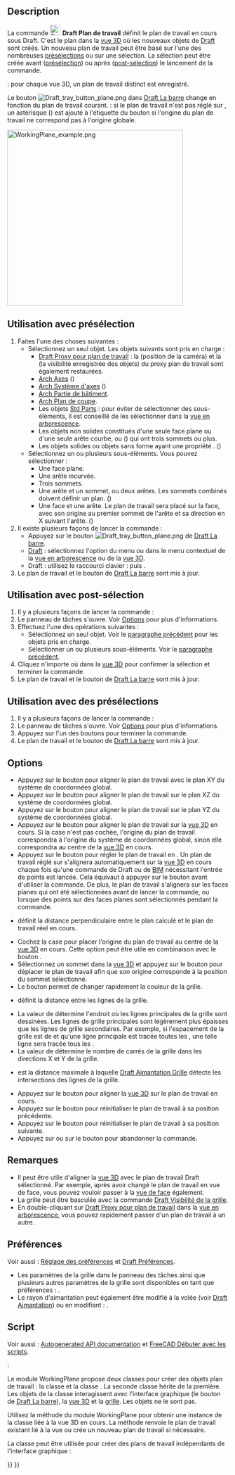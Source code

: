 <languages/>

{{Docnav/fr
|[[Draft_Shape2DView/fr|Projection 2D d'une forme]]
|[[Draft_SetStyle/fr|Définir le style]]
|[[Draft_Workbench/fr|Atelier Draft]]
|IconL=Draft_Shape2DView.svg
|IconR=Draft_SetStyle.svg
|IconC=Workbench_Draft.svg
}}

{{GuiCommand/fr
|Name=Draft SelectPlane
|Name/fr=Draft Plan de travail
|MenuLocation=Utilitaires → Sélectionner un plan
|Workbenches=[[Draft_Workbench/fr|Draft]], [[BIM_Workbench/fr|BIM]]
|Shortcut=Draft : {{KEY|W}} {{KEY|P}}
|SeeAlso=[[Draft_WorkingPlaneProxy/fr|Draft Objet Proxy pour plan de travail]]
}}

==Description== 

La commande [[Image:Draft_SelectPlane.svg|24px]] '''Draft Plan de travail''' définit le plan de travail en cours sous Draft. C'est le plan dans la [[3D_view/fr|vue 3D]] où les nouveaux objets de [[Draft_Workbench/fr|Draft]] sont créés. Un nouveau plan de travail peut être basé sur l'une des nombreuses [[#Utilisation_avec_des_présélections|présélections]] ou sur une sélection. La sélection peut être créée avant ([[#Utilisation_avec_présélection|présélection]]) ou après ([[#Utilisation_avec_post-sélection|post-sélection]]) le lancement de la commande.

{{Version/fr|1.0}} : pour chaque vue 3D, un plan de travail distinct est enregistré.

Le bouton [[Image:Draft_tray_button_plane.png]] dans [[Draft_Tray/fr|Draft La barre]] change en fonction du plan de travail courant. {{Version/fr|1.0}} : si le plan de travail n'est pas réglé sur {{MenuCommand|Automatique}}, un astérisque ({{MenuCommand|*}}) est ajouté à l'étiquette du bouton si l'origine du plan de travail ne correspond pas à l'origine globale.

[[Image:WorkingPlane_example.png|400px]]
{{Caption|Formes créées sur différents plans de travail}}

<span id="Usage_with_pre-selection"></span>
==Utilisation avec présélection==

# Faites l'une des choses suivantes :
#* Sélectionnez un seul objet. Les objets suivants sont pris en charge :
#** [[Draft_WorkingPlaneProxy/fr|Draft Proxy pour plan de travail]] : la {{PropertyView|View Data}} (position de la caméra) et la {{PropertyView|Visibility Map}} (la visibilité enregistrée des objets) du proxy plan de travail sont également restaurées.
#** [[Arch_Axis/fr|Arch Axes]] ({{Version/fr|1.0}})
#** [[Arch_AxisSystem/fr|Arch Système d'axes]] ({{Version/fr|1.0}})
#** [[Arch_BuildingPart/fr|Arch Partie de bâtiment]].
#** [[Arch_SectionPlane/fr|Arch Plan de coupe]].
#** Les objets [[Std_Part/fr|Std Parts]] : pour éviter de sélectionner des sous-éléments, il est conseillé de les sélectionner dans la [[Tree_view/fr|vue en arborescence]].
#** Les objets non solides constitués d'une seule face plane ou d'une seule arête courbe, ou ({{Version/fr|1.0}}) qui ont trois sommets ou plus.
#** Les objets solides ou objets sans forme ayant une propriété {{PropertyData|Placement}}. ({{Version/fr|1.0}})
#* Sélectionnez un ou plusieurs sous-éléments. Vous pouvez sélectionner :
#** Une face plane.
#** Une arête incurvée.
#** Trois sommets.
#** Une arête et un sommet, ou deux arêtes. Les sommets combinés doivent définir un plan. ({{Version/fr|1.0}})
#** Une face et une arête. Le plan de travail sera placé sur la face, avec son origine au premier sommet de l'arête et sa direction en X suivant l'arête. ({{Version/fr|1.1}})
# Il existe plusieurs façons de lancer la commande :
#* Appuyez sur le bouton [[Image:Draft_tray_button_plane.png]] de [[Draft_Tray/fr|Draft La barre]].
#* [[Draft_Workbench/fr|Draft]] : sélectionnez l'option {{MenuCommand|Utilitaires → [[Image:Draft_SelectPlane.svg|16px]] Sélectionner un plan}} du menu ou dans le menu contextuel de la [[Tree_view/fr|vue en arborescence]] ou de la [[3D_view/fr|vue 3D]].
#* Draft : utilisez le raccourci clavier : {{KEY|W}} puis {{KEY|P}}.
# Le plan de travail et le bouton de [[Draft_Tray/fr|Draft La barre]] sont mis à jour.

<span id="Usage_with_post-selection"></span>
==Utilisation avec post-sélection==

# Il y a plusieurs façons de lancer la commande :
# Le panneau de tâches {{MenuCommand|Configuration du plan de travail}} s'ouvre. Voir [[#Options|Options]] pour plus d'informations.
# Effectuez l'une des opérations suivantes :
#* Sélectionnez un seul objet. Voir le [[#Utilisation_avec_présélection|paragraphe précédent]] pour les objets pris en charge.
#* Sélectionner un ou plusieurs sous-éléments. Voir le [[#Utilisation_avec_présélection|paragraphe précédent]].
# Cliquez n'importe où dans la [[3D_view/fr|vue 3D]] pour confirmer la sélection et terminer la commande.
# Le plan de travail et le bouton de [[Draft_Tray/fr|Draft La barre]] sont mis à jour.

<span id="Usage_with_presets"></span>
==Utilisation avec des présélections==

# Il y a plusieurs façons de lancer la commande :
# Le panneau de tâches {{MenuCommand|Configuration du plan de travail}} s'ouvre. Voir [[#Options|Options]] pour plus d'informations.
# Appuyez sur l'un des boutons pour terminer la commande.
# Le plan de travail et le bouton de [[Draft_Tray/fr|Draft La barre]] sont mis à jour.

==Options== 

* Appuyez sur le bouton {{Button|[[Image:View-top.svg|16px]] Haut (XY)}} pour aligner le plan de travail avec le plan XY du système de coordonnées global.
* Appuyez sur le bouton {{Button|[[Image:View-front.svg|16px]] Face (XZ)}} pour aligner le plan de travail sur le plan XZ du système de coordonnées global.
* Appuyez sur le bouton {{Button|[[Image:View-right.svg|16px]] Côté (YZ)}} pour aligner le plan de travail sur le plan YZ du système de coordonnées global.
* Appuyez sur le bouton {{Button|[[Image:View-isometric.svg|16px]] Aligner selon la vue}} pour aligner le plan de travail sur la [[3D_view/fr|vue 3D]] en cours. Si la case {{MenuCommand|Centrer le plan dans la vue}} n'est pas cochée, l'origine du plan de travail correspondra à l'origine du système de coordonnées global, sinon elle correspondra au centre de la [[3D_view/fr|vue 3D]] en cours.
* Appuyez sur le bouton {{Button|[[Image:View-axonometric.svg|16px]] Automatique}} pour régler le plan de travail en {{MenuCommand|Automatique}}. Un plan de travail réglé sur {{MenuCommand|Automatique}} s'alignera automatiquement sur la [[3D_view/fr|vue 3D]] en cours chaque fois qu'une commande de Draft ou de [[BIM_Workbench/fr|BIM]] nécessitant l'entrée de points est lancée. Cela équivaut à appuyer sur le bouton {{Button|[[Image:View-isometric.svg|16px]] Aligner selon la vue}} avant d'utiliser la commande. De plus, le plan de travail s'alignera sur les faces planes qui ont été sélectionnées avant de lancer la commande, ou lorsque des points sur des faces planes sont sélectionnés pendant la commande.
* {{MenuCommand|Décalage}} définit la distance perpendiculaire entre le plan calculé et le plan de travail réel en cours.
* Cochez la case {{MenuCommand|Centrer le plan dans la vue}} pour placer l'origine du plan de travail au centre de la [[3D_view/fr|vue 3D]] en cours. Cette option peut être utile en combinaison avec le bouton {{Button|[[Image:View-isometric.svg|16px]] Aligner selon la vue}}.
* Sélectionnez un sommet dans la [[3D_view/fr|vue 3D]] et appuyez sur le bouton {{Button|[[Image:Draft_Move.svg|16px]] Déplacer le plan de travail}} pour déplacer le plan de travail afin que son origine corresponde à la position du sommet sélectionné.
* Le bouton {{MenuCommand|Couleur de la grille}} permet de changer rapidement la couleur de la grille. {{Version/fr|1.0}}
* {{MenuCommand|Espacement de la grille}} définit la distance entre les lignes de la grille.
* La valeur de {{MenuCommand|Ligne principale tous les}} détermine l'endroit où les lignes principales de la grille sont dessinées. Les lignes de grille principales sont légèrement plus épaisses que les lignes de grille secondaires. Par exemple, si l'espacement de la grille est de {{Value|0.5 m}} et qu'une ligne principale est tracée toutes les {{Value|10 carrés}}, une telle ligne sera tracée tous les {{Value|5 m}}.
* La valeur de {{MenuCommand|Taille de la grille}} détermine le nombre de carrés de la grille dans les directions X et Y de la grille.
* {{MenuCommand|Rayon d'aimantation}} est la distance maximale à laquelle [[Draft_Snap_Grid/fr|Draft Aimantation Grille]] détecte les intersections des lignes de la grille.
* Appuyez sur le bouton {{Button|[[Image:view-fullscreen.svg|16px]] Centrer la vue}} pour aligner la [[3D_view/fr|vue 3D]] sur le plan de travail en cours.
* Appuyez sur le bouton {{Button|[[Image:sel-back.svg|16px]] Précédent}} pour réinitialiser le plan de travail à sa position précédente.
* Appuyez sur le bouton {{Button|Suivant [[Image:sel-forward.svg|16px]]}} pour réinitialiser le plan de travail à sa position suivante. {{Version/fr|1.0}}
* Appuyez sur {{KEY|Échap}} ou sur le bouton {{Button|Fermer}} pour abandonner la commande.

<span id="Notes"></span>
==Remarques==

* Il peut être utile d'aligner la [[3D_view/fr|vue 3D]] avec le plan de travail Draft sélectionné. Par exemple, après avoir changé le plan de travail en vue de face, vous pouvez vouloir passer à la [[Std_ViewFront/fr|vue de face]] également.
* La grille peut être basculée avec la commande [[Draft_ToggleGrid/fr|Draft Visibilité de la grille]].
* En double-cliquant sur [[Draft_WorkingPlaneProxy/fr|Draft Proxy pour plan de travail]] dans la [[Tree_view/fr|vue en arborescence]], vous pouvez rapidement passer d'un plan de travail à un autre.

<span id="Preferences"></span>
==Préférences==

Voir aussi : [[Preferences_Editor/fr|Réglage des préférences]] et [[Draft_Preferences/fr|Draft Préférences]].

* Les paramètres de la grille dans le panneau des tâches ainsi que plusieurs autres paramètres de la grille sont disponibles en tant que préférences : {{MenuCommand|Édition → Préférences... → Draft → Grille et aimantation}}.
* Le rayon d'aimantation peut également être modifié à la volée (voir [[Draft_Snap/fr#Pr.C3.A9f.C3.A9rences|Draft Aimantation]]) ou en modifiant : {{MenuCommand|Outils → Éditer les paramètres... → BaseApp → Preferences → Mod → Draft → snapRange}}.

<span id="Scripting"></span>
==Script==

Voir aussi : [https://freecad.github.io/SourceDoc/ Autogenerated API documentation] et [[FreeCAD_Scripting_Basics/fr|FreeCAD Débuter avec les scripts]].

{{Version/fr|1.0}} :

Le module WorkingPlane propose deux classes pour créer des objets plan de travail : la classe {{incode|PlaneBase}} et la classe {{incode|PlaneGui}}. La seconde classe hérite de la première. Les objets de la classe {{incode|PlaneGui}} interagissent avec l'interface graphique (le bouton de [[Draft_Tray/fr|Draft La barre]]), la [[3D_view/fr|vue 3D]] et la [[Draft_Snap_Grid/fr|grille]]. Les objets {{incode|PlaneBase}} ne le sont pas.

Utilisez la méthode {{incode|get_working_plane()}} du module WorkingPlane pour obtenir une instance de la classe {{incode|PlaneGui}} liée à la vue 3D en cours. La méthode renvoie le plan de travail existant lié à la vue ou crée un nouveau plan de travail si nécessaire.

{{Code|code=
import FreeCAD as App
import WorkingPlane

wp = WorkingPlane.get_working_plane()

origin = App.Vector(0, 0, 0)
normal = App.Vector(1, 1, 1).normalize()
offset = 17
wp.align_to_point_and_axis(origin, normal, offset)

point = App.Vector(10, 15, 2)
projection = wp.project_point(point)
print(projection)
}}

La classe {{incode|PlaneBase}} peut être utilisée pour créer des plans de travail indépendants de l'interface graphique :

{{Code|code=
import WorkingPlane

wp = WorkingPlane.PlaneBase()
}}


{{Docnav/fr
|[[Draft_Shape2DView/fr|Projection 2D d'une forme]]
|[[Draft_SetStyle/fr|Définir le style]]
|[[Draft_Workbench/fr|Atelier Draft]]
|IconL=Draft_Shape2DView.svg
|IconR=Draft_SetStyle.svg
|IconC=Workbench_Draft.svg
}}

{{Draft Tools navi{{#translation:}}}}
{{Userdocnavi{{#translation:}}}}